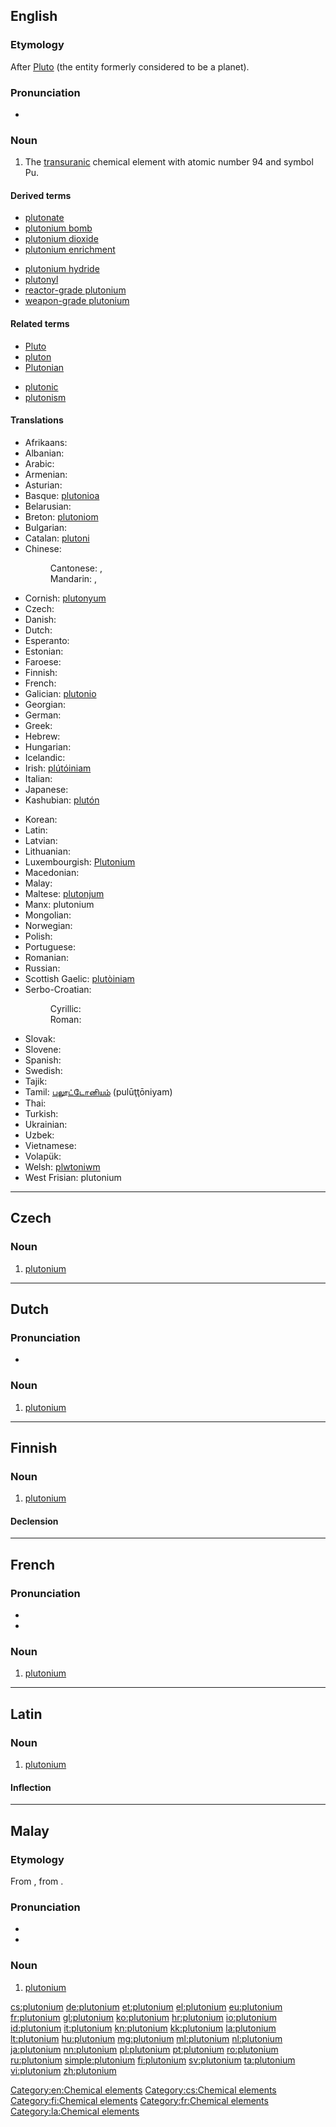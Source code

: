 {{also|Plutonium|plutónium}}
==English==
{{elements|Pu|neptunium|Np|americium|Am}}

===Etymology===
After [[Pluto]] (the entity formerly considered to be a planet).

===Pronunciation===
* {{audio|en-us-plutonium.ogg|Audio (US)}}

===Noun===
{{en-noun|-}}
{{wikipedia}}

# The [[transuranic]] chemical element with atomic number 94 and symbol Pu.

====Derived terms====
{{der-top}}
* [[plutonate]]
* [[plutonium bomb]]
* [[plutonium dioxide]]
* [[plutonium enrichment]]
{{der-mid}}
* [[plutonium hydride]]
* [[plutonyl]]
* [[reactor-grade plutonium]]
* [[weapon-grade plutonium]]
{{der-bottom}}

====Related terms====
{{rel-top}}
* [[Pluto]]
* [[pluton]]
* [[Plutonian]]
{{rel-mid}}
* [[plutonic]]
* [[plutonism]]
{{rel-bottom}}

====Translations====
{{trans-top|chemical element}}
* Afrikaans: {{t-|af|plutonium}}
* Albanian: {{t-|sq|plutonium}}
* Arabic: {{t-|ar|بلوتونيوم|m|tr=blutūnyum|sc=Arab}}
* Armenian: {{t-|hy|պլուտոնիում|tr=plutonium}}
* Asturian: {{t-|ast|plutoniu|m}}
* Basque: [[plutonioa]]
* Belarusian: {{t-|be|плутонiй|m|tr=plutónij}}
* Breton: [[plutoniom]] {{g|m}}
* Bulgarian: {{t+|bg|плутоний|m|tr=plutónij}}
* Catalan: [[plutoni]]
* Chinese:
*: Cantonese: {{t-|yue|鈽|sc=Hani}}, {{t-|yue|钚|sc=Hani}}
*: Mandarin: {{t+|cmn|鈈|sc=Hani}}, {{t+|cmn|钚|tr=bù|sc=Hani}}
* Cornish: [[plutonyum]]
* Czech: {{t+|cs|plutonium|n}}
* Danish: {{t-|da|plutonium}}
* Dutch: {{t+|nl|plutonium|n}}
* Esperanto: {{t-|eo|plutonio}}
* Estonian: {{t-|et|plutoonium}}
* Faroese: {{t-|fo|plutonium}}
* Finnish: {{t+|fi|plutonium}}
* French: {{t+|fr|plutonium|m}}
* Galician: [[plutonio]]
* Georgian: {{t-|ka|პლუტონიუმი|tr=plutoniumi}}
* German: {{t+|de|Plutonium|n}}
* Greek: {{t+|el|πλουτώνιο|n|tr=ploutónio}}
* Hebrew: {{t+|he|פלוטוניום|m|tr=plutónyum}}
* Hungarian: {{t+|hu|plutónium}}
* Icelandic: {{t+|is|plúton}}
* Irish: [[plútóiniam]]
* Italian: {{t+|it|plutonio|m}}
* Japanese: {{t+|ja|プルトニウム|tr=purutoniumu}}
* Kashubian: [[plutón]]
{{trans-mid}}
* Korean: {{t+|ko|플루토늄|tr=peullutonyum}}
* Latin: {{t+|la|plutonium}}
* Latvian: {{t-|lv|plutonijs|m}}
* Lithuanian: {{t+|lt|plutonis|m}}
* Luxembourgish: [[Plutonium]]
* Macedonian: {{t-|mk|плутониум|m|tr=plutónium}}
* Malay: {{t-|ms|plutonium}}
* Maltese: [[plutonjum]]
* Manx: plutonium
* Mongolian: {{t-|mn|плутони|tr=plutoni}}
* Norwegian: {{t-|no|plutonium}}
* Polish: {{t+|pl|pluton|m}}
* Portuguese: {{t+|pt|plutónio|m}}
* Romanian: {{t+|ro|plutoniu|n}}
* Russian: {{t+|ru|плутоний|m|tr=plutónij}}
* Scottish Gaelic: [[plutòiniam]]
* Serbo-Croatian:
*: Cyrillic: {{t-|sh|плутониј|m}}
*: Roman: {{t-|sh|plutonij|m}}
* Slovak: {{t-|sk|plutonium|n}}
* Slovene: {{t+|sl|plutonij|m}}
* Spanish: {{t+|es|plutonio|m}}
* Swedish: {{t+|sv|plutonium}}
* Tajik: {{t-|tg|плутони|tr=plutoni|sc=Cyrl}}
* Tamil: [[புலூட்டோனியம்]] (pulūţţōniyam)
* Thai: {{t-|th|พลูโทเนียม|tr=phlūtōniam}}
* Turkish: {{t+|tr|plütonyum}}
* Ukrainian: {{t-|uk|плутонiй|m|tr=plutónij}}
* Uzbek: {{t-|uz|plutoniy}}
* Vietnamese: {{t-|vi|plutoni}}
* Volapük: {{t+|vo|plutonin}}
* Welsh: [[plwtoniwm]]
* West Frisian: plutonium
{{trans-bottom}}

[[Category:en:Chemical elements]]

----

==Czech==

===Noun===
{{cs-noun|g=n}}

# [[#English|plutonium]]

[[Category:cs:Chemical elements]]

----

==Dutch==
{{wikipedia|lang=nl}}
{{elements|Pu|neptunium|Np|americium|Am|lang=nl}}

===Pronunciation===
* {{audio|Nl-plutonium.ogg|Audio}}

===Noun===
{{nl-noun|n|-|-}}

# [[#English|plutonium]]

----

==Finnish==
{{wikipedia|lang=fi}}

===Noun===
{{fi-noun}}

# [[#English|plutonium]]

====Declension====
{{fi-decl-risti|plutonium|i=0}}

[[Category:fi:Chemical elements]]

----

==French==
{{wikipedia|lang=fr}}

===Pronunciation===
* {{IPA|/ply.tɔ.njɔm/|lang=fr}}
* {{audio|Fr-plutonium.ogg|Audio}}

===Noun===
{{fr-noun|m|-}}

# [[#English|plutonium]]

[[Category:fr:Chemical elements]]

----

==Latin==
{{wikipedia|lang=la}}

===Noun===
{{la-noun|plūtōnium|plutonii|plūtōniī|n|second}}

# [[#English|plutonium]]

====Inflection====
{{la-decl-2nd-N|plūtōni}}

[[Category:la:Chemical elements]]

----

==Malay==
{{wikipedia|lang=ms}}
{{elements|Pu|neptunium|Np|amerisium|Am|lang=ms}}

===Etymology===
From {{etyl|en|ms}} {{term|plutonium|lang=en}}, from {{term|Pluto|lang=ms}}.

===Pronunciation===
* {{IPA|[plutoniom]|[plutoniəm]|lang=ms}}
* {{rhymes|iom|jom|om|lang=ms}}

===Noun===
{{head|ms|noun}}

# [[#English|plutonium]] {{gloss|chemical element}}

[[cs:plutonium]]
[[de:plutonium]]
[[et:plutonium]]
[[el:plutonium]]
[[eu:plutonium]]
[[fr:plutonium]]
[[gl:plutonium]]
[[ko:plutonium]]
[[hr:plutonium]]
[[io:plutonium]]
[[id:plutonium]]
[[it:plutonium]]
[[kn:plutonium]]
[[kk:plutonium]]
[[la:plutonium]]
[[lt:plutonium]]
[[hu:plutonium]]
[[mg:plutonium]]
[[ml:plutonium]]
[[nl:plutonium]]
[[ja:plutonium]]
[[nn:plutonium]]
[[pl:plutonium]]
[[pt:plutonium]]
[[ro:plutonium]]
[[ru:plutonium]]
[[simple:plutonium]]
[[fi:plutonium]]
[[sv:plutonium]]
[[ta:plutonium]]
[[vi:plutonium]]
[[zh:plutonium]]